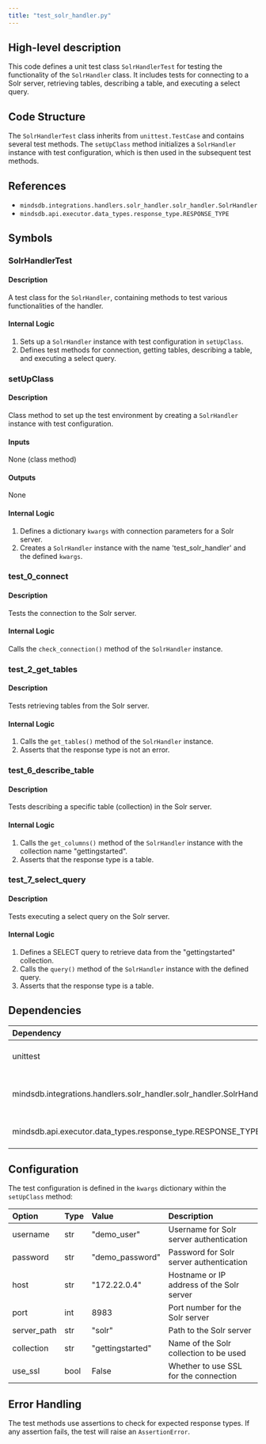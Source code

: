 ```yaml
---
title: "test_solr_handler.py"
---
```


## High-level description
This code defines a unit test class `SolrHandlerTest` for testing the functionality of the `SolrHandler` class. It includes tests for connecting to a Solr server, retrieving tables, describing a table, and executing a select query.

## Code Structure
The `SolrHandlerTest` class inherits from `unittest.TestCase` and contains several test methods. The `setUpClass` method initializes a `SolrHandler` instance with test configuration, which is then used in the subsequent test methods.

## References
- `mindsdb.integrations.handlers.solr_handler.solr_handler.SolrHandler`
- `mindsdb.api.executor.data_types.response_type.RESPONSE_TYPE`

## Symbols

### SolrHandlerTest
#### Description
A test class for the `SolrHandler`, containing methods to test various functionalities of the handler.

#### Internal Logic
1. Sets up a `SolrHandler` instance with test configuration in `setUpClass`.
2. Defines test methods for connection, getting tables, describing a table, and executing a select query.

### setUpClass
#### Description
Class method to set up the test environment by creating a `SolrHandler` instance with test configuration.

#### Inputs
None (class method)

#### Outputs
None

#### Internal Logic
1. Defines a dictionary `kwargs` with connection parameters for a Solr server.
2. Creates a `SolrHandler` instance with the name 'test_solr_handler' and the defined `kwargs`.

### test_0_connect
#### Description
Tests the connection to the Solr server.

#### Internal Logic
Calls the `check_connection()` method of the `SolrHandler` instance.

### test_2_get_tables
#### Description
Tests retrieving tables from the Solr server.

#### Internal Logic
1. Calls the `get_tables()` method of the `SolrHandler` instance.
2. Asserts that the response type is not an error.

### test_6_describe_table
#### Description
Tests describing a specific table (collection) in the Solr server.

#### Internal Logic
1. Calls the `get_columns()` method of the `SolrHandler` instance with the collection name "gettingstarted".
2. Asserts that the response type is a table.

### test_7_select_query
#### Description
Tests executing a select query on the Solr server.

#### Internal Logic
1. Defines a SELECT query to retrieve data from the "gettingstarted" collection.
2. Calls the `query()` method of the `SolrHandler` instance with the defined query.
3. Asserts that the response type is a table.

## Dependencies
| Dependency | Purpose |
|:-----------|:--------|
| unittest | Provides the testing framework |
| mindsdb.integrations.handlers.solr_handler.solr_handler.SolrHandler | The main class being tested |
| mindsdb.api.executor.data_types.response_type.RESPONSE_TYPE | Enum for response types |

## Configuration
The test configuration is defined in the `kwargs` dictionary within the `setUpClass` method:

| Option | Type | Value | Description |
|:-------|:-----|:------|:------------|
| username | str | "demo_user" | Username for Solr server authentication |
| password | str | "demo_password" | Password for Solr server authentication |
| host | str | "172.22.0.4" | Hostname or IP address of the Solr server |
| port | int | 8983 | Port number for the Solr server |
| server_path | str | "solr" | Path to the Solr server |
| collection | str | "gettingstarted" | Name of the Solr collection to be used |
| use_ssl | bool | False | Whether to use SSL for the connection |

## Error Handling
The test methods use assertions to check for expected response types. If any assertion fails, the test will raise an `AssertionError`.